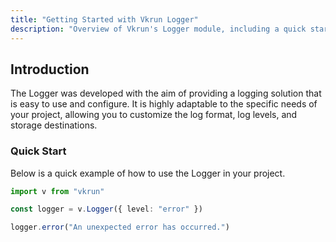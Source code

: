 ```yaml
---
title: "Getting Started with Vkrun Logger"
description: "Overview of Vkrun's Logger module, including a quick start guide for logging configuration and usage."
---
```


## Introduction

The Logger was developed with the aim of providing a logging solution that is easy to use and configure. 
It is highly adaptable to the specific needs of your project, allowing you to customize the log format, 
log levels, and storage destinations.

### Quick Start

Below is a quick example of how to use the Logger in your project.

```ts
import v from "vkrun"

const logger = v.Logger({ level: "error" })

logger.error("An unexpected error has occurred.")
```
